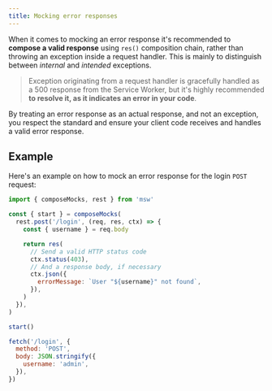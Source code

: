 ```yaml
---
title: Mocking error responses
---
```


When it comes to mocking an error response it's recommended to **compose a valid response** using `res()` composition chain, rather than throwing an exception inside a request handler. This is mainly to distinguish between _internal_ and _intended_ exceptions.

> Exception originating from a request handler is gracefully handled as a 500 response from the Service Worker, but it's highly recommended **to resolve it, as it indicates an error in your code**.

By treating an error response as an actual response, and not an exception, you respect the standard and ensure your client code receives and handles a valid error response.

## Example

Here's an example on how to mock an error response for the login `POST` request:

```js
import { composeMocks, rest } from 'msw'

const { start } = composeMocks(
  rest.post('/login', (req, res, ctx) => {
    const { username } = req.body

    return res(
      // Send a valid HTTP status code
      ctx.status(403),
      // And a response body, if necessary
      ctx.json({
        errorMessage: `User "${username}" not found`,
      }),
    )
  }),
)

start()
```

```js
fetch('/login', {
  method: 'POST',
  body: JSON.stringify({
    username: 'admin',
  }),
})
```
